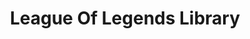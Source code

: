 ---
title: "League Of Legends Library"
category: "Game Helper"
featured_image: "./lol-eslib-thumb1.jpg"
featured_image2: "./lol-eslib-thumb2.jpg"
url: "https://lol.eslib.net"
---